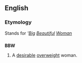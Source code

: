 ==English==
{{wikipedia|Big Beautiful Woman}}

===Etymology===
Stands for '''[[big|Big]] [[beautiful|Beautiful]] [[woman|Woman]]''
==={{acronym}}===
'''BBW'''

# A [[desirable]] [[overweight]] woman.